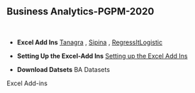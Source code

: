 <h2>Business Analytics-PGPM-2020</h2>
<p>&nbsp;</p>

<ul>
<li>
<p><strong>Excel Add Ins</strong> <a href="http://eric.univ-lyon2.fr/~ricco/tanagra/en/tanagra.html" target="_blank" rel="noopener">Tanagra</a> , <a href="http://eric.univ-lyon2.fr/~ricco/sipina.html" target="_blank" rel="noopener">Sipina</a> , <a href="https://regressit.com/regressitlogistic.html" target="_blank" rel="noopener">RegressItLogistic</a>  </p>
</li>
</ul>

<ul>
<li>
<p><strong>Setting Up the Excel-Add Ins</strong> <a href="Excel Add-ins.htm">Setting up the Excel Add Ins</a> </p>
</li>
</ul>


<ul>
<li>
<p><strong>Download Datsets</strong> <a download>BA Datasets</a> </p>
</li>
</ul>

Excel Add-ins
 


